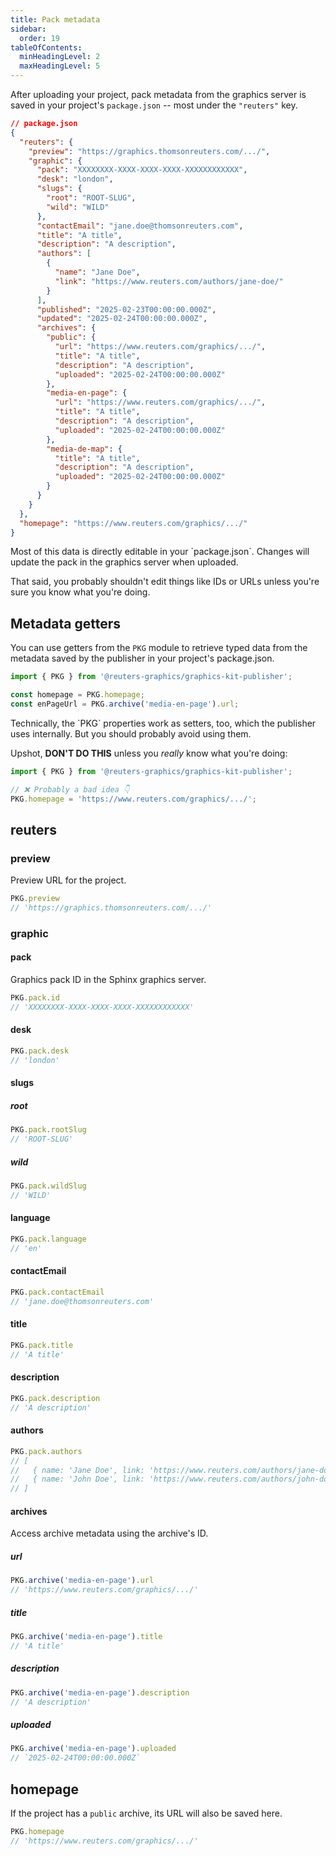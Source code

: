 ```yaml
---
title: Pack metadata
sidebar:
  order: 19
tableOfContents:
  minHeadingLevel: 2
  maxHeadingLevel: 5
---
```



After uploading your project, pack metadata from the graphics server is saved in your project's `package.json` -- most under the `"reuters"` key.

```json
// package.json
{
  "reuters": {
    "preview": "https://graphics.thomsonreuters.com/.../",
    "graphic": {
      "pack": "XXXXXXXX-XXXX-XXXX-XXXX-XXXXXXXXXXXX",
      "desk": "london",
      "slugs": {
        "root": "ROOT-SLUG",
        "wild": "WILD"
      },
      "contactEmail": "jane.doe@thomsonreuters.com",
      "title": "A title",
      "description": "A description",
      "authors": [
        {
          "name": "Jane Doe",
          "link": "https://www.reuters.com/authors/jane-doe/"
        }
      ],
      "published": "2025-02-23T00:00:00.000Z",
      "updated": "2025-02-24T00:00:00.000Z",
      "archives": {
        "public": {
          "url": "https://www.reuters.com/graphics/.../",
          "title": "A title",
          "description": "A description",
          "uploaded": "2025-02-24T00:00:00.000Z"
        },
        "media-en-page": {
          "url": "https://www.reuters.com/graphics/.../",
          "title": "A title",
          "description": "A description",
          "uploaded": "2025-02-24T00:00:00.000Z"
        },
        "media-de-map": {
          "title": "A title",
          "description": "A description",
          "uploaded": "2025-02-24T00:00:00.000Z"
        }
      }
    }
  },
  "homepage": "https://www.reuters.com/graphics/.../"
}
```


<Aside>
Most of this data is directly editable in your `package.json`. Changes will update the pack in the graphics server when uploaded.

That said, you probably shouldn't edit things like IDs or URLs unless you're sure you know what you're doing.
</Aside>


## Metadata getters

You can use getters from the `PKG` module to retrieve typed data from the metadata saved by the publisher in your project's package.json.

```typescript
import { PKG } from '@reuters-graphics/graphics-kit-publisher';

const homepage = PKG.homepage;
const enPageUrl = PKG.archive('media-en-page').url;
```

<Aside type="caution">
Technically, the `PKG` properties work as setters, too, which the publisher uses internally. But you should probably avoid using them.

Upshot, **DON'T DO THIS** unless you _really_ know what you're doing:
```typescript
import { PKG } from '@reuters-graphics/graphics-kit-publisher';

// ❌ Probably a bad idea 👇
PKG.homepage = 'https://www.reuters.com/graphics/.../'; 
```
</Aside>

## reuters

### preview

Preview URL for the project.

```typescript
PKG.preview
// 'https://graphics.thomsonreuters.com/.../'
```

### graphic

#### pack

Graphics pack ID in the Sphinx graphics server.

```typescript
PKG.pack.id
// 'XXXXXXXX-XXXX-XXXX-XXXX-XXXXXXXXXXXX'
```

#### desk

```typescript
PKG.pack.desk
// 'london'
```

#### slugs

##### root

```typescript
PKG.pack.rootSlug
// 'ROOT-SLUG'
```

##### wild

```typescript
PKG.pack.wildSlug
// 'WILD'
```

#### language

```typescript
PKG.pack.language
// 'en'
```

#### contactEmail

```typescript
PKG.pack.contactEmail
// 'jane.doe@thomsonreuters.com'
```

#### title

```typescript
PKG.pack.title
// 'A title'
```

#### description

```typescript
PKG.pack.description
// 'A description'
```

#### authors

```typescript
PKG.pack.authors
// [
//   { name: 'Jane Doe', link: 'https://www.reuters.com/authors/jane-doe/' },
//   { name: 'John Doe', link: 'https://www.reuters.com/authors/john-doe/' },
// ]
```

#### archives

Access archive metadata using the archive's ID.

##### url

```typescript
PKG.archive('media-en-page').url
// 'https://www.reuters.com/graphics/.../'
```

##### title

```typescript
PKG.archive('media-en-page').title
// 'A title'
```

##### description

```typescript
PKG.archive('media-en-page').description
// 'A description'
```

##### uploaded

```typescript
PKG.archive('media-en-page').uploaded
// `2025-02-24T00:00:00.000Z`
```

## homepage

If the project has a `public` archive, its URL will also be saved here.

```typescript
PKG.homepage
// 'https://www.reuters.com/graphics/.../'
```